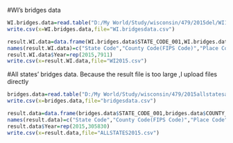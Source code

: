 #WI's bridges data

```{r}
WI.bridges.data=read.table("D:/My World/Study/wisconsin/479/2015del/WI15.txt",sep=",",header=TRUE)
write.csv(x=WI.bridges.data,file="WI.bridgesdata.csv")

result.WI.data=data.frame(WI.bridges.data$STATE_CODE_001,WI.bridges.data$COUNTY_CODE_003,WI.bridges.data$PLACE_CODE_004, WI.bridges.data$YEAR_BUILT_027,WI.bridges.data$YEAR_ADT_030,WI.bridges.data$YEAR_OF_IMP_097,WI.bridges.data$YEAR_RECONSTRUCTED_106,WI.bridges.data$YEAR_OF_FUTURE_ADT_115, WI.bridges.data$DECK_COND_058,WI.bridges.data$SUPERSTRUCTURE_COND_059,WI.bridges.data$SUBSTRUCTURE_COND_060,WI.bridges.data$CHANNEL_COND_061,WI.bridges.data$CULVERT_COND_062,WI.bridges.data$LOCATION_009,WI.bridges.data$FACILITY_CARRIED_007,WI.bridges.data$STRUCTURE_NUMBER_008)
names(result.WI.data)=c("State Code","County Code(FIPS Code)","Place Code","Year Built","Year of Average Daily Traffic","Year of Improvement Cost Estimate","Year Reconstructed","Year of Future Average Daily Traffic","Deck","Superstructure","Substructure","Channel and Channel Protection","Culverts","Location","Facility Carried","Structure Number")
result.WI.data$Year=rep(2015,7911)
write.csv(x=result.WI.data,file="WI2015.csv")
```

#All states' bridges data. Because the result file is too large ,I upload files directly

```{r}
bridges.data=read.table("D:/My World/Study/wisconsin/479/2015allstatesallrecsdel/slubkin_992016-20160126135704.txt",sep=",",header=TRUE,blank.lines.skip = FALSE)
write.csv(x=bridges.data,file="bridgesdata.csv")

result.data=data.frame(bridges.data$STATE_CODE_001,bridges.data$COUNTY_CODE_003,bridges.data$PLACE_CODE_004, bridges.data$YEAR_BUILT_027,bridges.data$YEAR_ADT_030,bridges.data$YEAR_OF_IMP_097,bridges.data$YEAR_RECONSTRUCTED_106,bridges.data$YEAR_OF_FUTURE_ADT_115, bridges.data$DECK_COND_058,bridges.data$SUPERSTRUCTURE_COND_059,bridges.data$SUBSTRUCTURE_COND_060,bridges.data$CHANNEL_COND_061,bridges.data$CULVERT_COND_062,bridges.data$LOCATION_009,bridges.data$FACILITY_CARRIED_007,bridges.data$STRUCTURE_NUMBER_008)
names(result.data)=c("State Code","County Code(FIPS Code)","Place Code","Year Built","Year of Average Daily Traffic","Year of Improvement Cost Estimate","Year Reconstructed","Year of Future Average Daily Traffic","Deck","Superstructure","Substructure","Channel and Channel Protection","Culverts","Location","Facility Carried","Structure Number")
result.data$Year=rep(2015,305830)
write.csv(x=result.data,file="ALLSTATES2015.csv")
```

